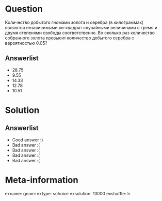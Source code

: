 Question
========

Количество добытого гномами золота и серебра (в килограммах) являются независимыми хи-квадрат случайными величинами с тремя и двумя степенями свободы соответственно. Во сколько раз количество собранного золота превысит количество добытого серебра с вероятностью $0.05$?

Answerlist
----------
*  $28.75$
*  $9.55$ 
*  $14.33$
*  $12.78$
*  $10.51$ 

Solution
========

Answerlist
----------
*  Good answer :)
*  Bad answer :(
*  Bad answer :(
*  Bad answer :(
*  Bad answer :(

Meta-information
================
exname: gnomi
extype: schoice
exsolution: 10000
exshuffle: 5
